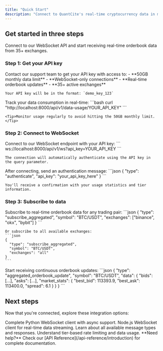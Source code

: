 ```yaml
---
title: "Quick Start"
description: "Connect to QuantCite's real-time cryptocurrency data in minutes"
---
```


## Get started in three steps

Connect to our WebSocket API and start receiving real-time orderbook data from 35+ exchanges.

### Step 1: Get your API key

<AccordionGroup>
  <Accordion icon="key" title="Obtain API credentials">
    Contact our support team to get your API key with access to:
    - **50GB monthly data limit**
    - **WebSocket-only connections** 
    - **Real-time orderbook updates**
    - **35+ active exchanges**
    
    Your API key will be in the format: `demo_key_123`
  </Accordion>
  <Accordion icon="chart-line" title="Monitor your usage">
    Track your data consumption in real-time:
    ```bash
    curl "http://localhost:8000/api/v1/data-usage/YOUR_API_KEY"
    ```
    
    <Tip>Monitor usage regularly to avoid hitting the 50GB monthly limit.</Tip>
  </Accordion>
</AccordionGroup>

### Step 2: Connect to WebSocket

<AccordionGroup>
  <Accordion icon="wifi" title="Establish WebSocket connection">
    Connect to our WebSocket endpoint with your API key:
    ```
    ws://localhost:8000/api/v1/ws?api_key=YOUR_API_KEY
    ```
    
    The connection will automatically authenticate using the API key in the query parameter.
  </Accordion>
  <Accordion icon="handshake" title="Authenticate your session">
    After connecting, send an authentication message:
    ```json
    {
      "type": "authenticate",
      "api_key": "your_api_key_here"
    }
    ```
    
    You'll receive a confirmation with your usage statistics and tier information.
  </Accordion>
</AccordionGroup>

### Step 3: Subscribe to data

<AccordionGroup>
  <Accordion icon="chart-candlestick" title="Subscribe to orderbook updates">
    Subscribe to real-time orderbook data for any trading pair:
    ```json
    {
      "type": "subscribe_aggregated",
      "symbol": "BTC/USDT",
      "exchanges": ["binance", "okx", "bybit"]
    }
    ```
    
    Or subscribe to all available exchanges:
    ```json
    {
      "type": "subscribe_aggregated", 
      "symbol": "BTC/USDT",
      "exchanges": "all"
    }
    ```
  </Accordion>
  <Accordion icon="stream" title="Receive real-time updates">
    Start receiving continuous orderbook updates:
    ```json
    {
      "type": "aggregated_orderbook_update",
      "symbol": "BTC/USDT",
      "data": {
        "bids": [...],
        "asks": [...],
        "market_stats": {
          "best_bid": 113393.9,
          "best_ask": 113400.0,
          "spread": 6.1
        }
      }
    }
    ```
  </Accordion>
</AccordionGroup>

## Next steps

Now that you're connected, explore these integration options:

<CardGroup cols={2}>

<Card title="Python Client" icon="python" href="/examples/python">
  Complete Python WebSocket client with async support.
</Card>

<Card title="JavaScript Client" icon="js" href="/examples/javascript">
  Node.js WebSocket client for real-time data streaming.
</Card>

<Card title="WebSocket Messages" icon="message" href="/websocket/messages">
  Learn about all available message types and responses.
</Card>

<Card title="Rate Limits" icon="gauge-high" href="/examples/rate-limits">
  Understand tier-based rate limiting and data usage.
</Card>

</CardGroup>

<Note>
  **Need help?** Check our [API Reference](/api-reference/introduction) for complete documentation.
</Note>
